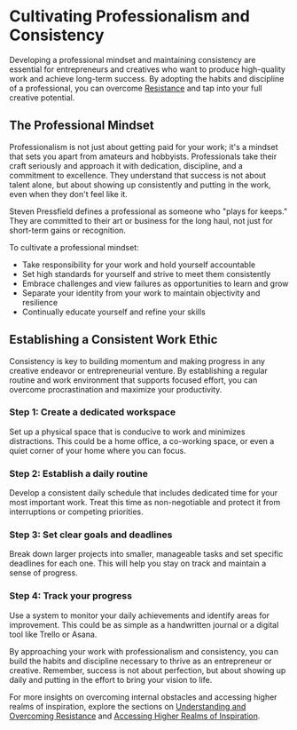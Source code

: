 
# Cultivating Professionalism and Consistency

Developing a professional mindset and maintaining consistency are essential for entrepreneurs and creatives who want to produce high-quality work and achieve long-term success. By adopting the habits and discipline of a professional, you can overcome [Resistance](/overcoming-resistance) and tap into your full creative potential.

## The Professional Mindset

Professionalism is not just about getting paid for your work; it's a mindset that sets you apart from amateurs and hobbyists. Professionals take their craft seriously and approach it with dedication, discipline, and a commitment to excellence. They understand that success is not about talent alone, but about showing up consistently and putting in the work, even when they don't feel like it.

<Callout type="info">
Steven Pressfield defines a professional as someone who "plays for keeps." They are committed to their art or business for the long haul, not just for short-term gains or recognition.
</Callout>

To cultivate a professional mindset:

- Take responsibility for your work and hold yourself accountable
- Set high standards for yourself and strive to meet them consistently
- Embrace challenges and view failures as opportunities to learn and grow
- Separate your identity from your work to maintain objectivity and resilience
- Continually educate yourself and refine your skills

## Establishing a Consistent Work Ethic

Consistency is key to building momentum and making progress in any creative endeavor or entrepreneurial venture. By establishing a regular routine and work environment that supports focused effort, you can overcome procrastination and maximize your productivity.

<Steps>

### Step 1: Create a dedicated workspace

Set up a physical space that is conducive to work and minimizes distractions. This could be a home office, a co-working space, or even a quiet corner of your home where you can focus.

### Step 2: Establish a daily routine

Develop a consistent daily schedule that includes dedicated time for your most important work. Treat this time as non-negotiable and protect it from interruptions or competing priorities.

### Step 3: Set clear goals and deadlines

Break down larger projects into smaller, manageable tasks and set specific deadlines for each one. This will help you stay on track and maintain a sense of progress.

### Step 4: Track your progress

Use a system to monitor your daily achievements and identify areas for improvement. This could be as simple as a handwritten journal or a digital tool like Trello or Asana.

</Steps>

By approaching your work with professionalism and consistency, you can build the habits and discipline necessary to thrive as an entrepreneur or creative. Remember, success is not about perfection, but about showing up daily and putting in the effort to bring your vision to life.

For more insights on overcoming internal obstacles and accessing higher realms of inspiration, explore the sections on [Understanding and Overcoming Resistance](/overcoming-resistance) and [Accessing Higher Realms of Inspiration](/higher-inspiration).